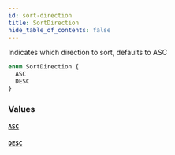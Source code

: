 ```yaml
---
id: sort-direction
title: SortDirection
hide_table_of_contents: false
---
```



Indicates which direction to sort, defaults to ASC

```graphql
enum SortDirection {
  ASC
  DESC
}
```


### Values

#### [`ASC`](#)




#### [`DESC`](#)






